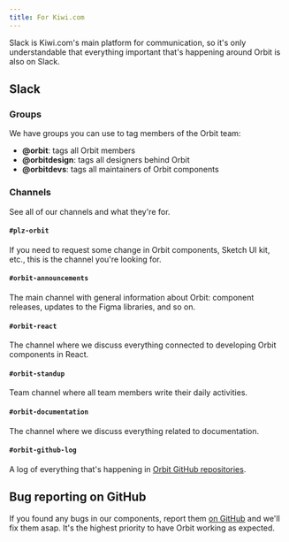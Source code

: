 ```yaml
---
title: For Kiwi.com
---
```


Slack is Kiwi.com's main platform for communication,
so it's only understandable that everything important that's happening around Orbit is also on Slack.

## Slack

### Groups

We have groups you can use to tag members of the Orbit team:

- **@orbit**: tags all Orbit members
- **@orbitdesign**: tags all designers behind Orbit
- **@orbitdevs**: tags all maintainers of Orbit components

### Channels

See all of our channels and what they're for.

#### `#plz-orbit`

If you need to request some change in Orbit components, Sketch UI kit, etc.,
this is the channel you're looking for.

#### `#orbit-announcements`

The main channel with general information about Orbit:
component releases, updates to the Figma libraries, and so on.

#### `#orbit-react`

The channel where we discuss everything connected to developing Orbit components in React.

#### `#orbit-standup`

Team channel where all team members write their daily activities.

#### `#orbit-documentation`

The channel where we discuss everything related to documentation.

#### `#orbit-github-log`

A log of everything that's happening in [Orbit GitHub repositories](/getting-started/github/).

## Bug reporting on GitHub

If you found any bugs in our components,
report them [on GitHub](https://github.com/kiwicom/orbit-components/issues) and we'll fix them asap.
It's the highest priority to have Orbit working as expected.

<FancyLink
  title="Report bug"
  href="https://github.com/kiwicom/orbit-components/issues"
  icon="github"
/>
